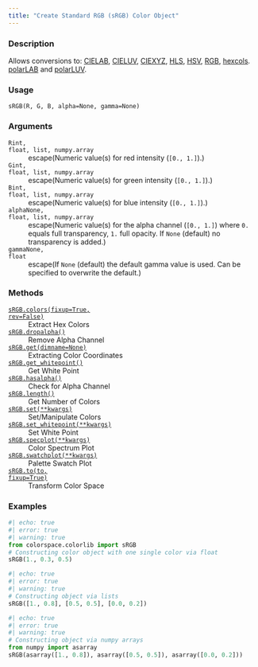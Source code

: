 ```yaml
---
title: "Create Standard RGB (sRGB) Color Object"
---
```


### Description

Allows conversions to: [CIELAB](colorspace.colorlib.CIELAB.qmd), [CIELUV](colorspace.colorlib.CIELUV.qmd),
[CIEXYZ](colorspace.colorlib.CIEXYZ.qmd), [HLS](colorspace.colorlib.HLS.qmd), [HSV](colorspace.colorlib.HSV.qmd), [RGB](colorspace.colorlib.RGB.qmd),
[hexcols](colorspace.colorlib.hexcols.qmd). [polarLAB](colorspace.colorlib.polarLAB.qmd) and [polarLUV](colorspace.colorlib.polarLUV.qmd).

### Usage

<pre><code class='language-python'>sRGB(R, G, B, alpha=None, gamma=None)</code></pre>

### Arguments

<dl class="pyp-list param-list">
  <dt style = "white-space: nowrap; font-family: monospace; vertical-align: top">
   <code id="colorspace.colorlib.sRGB:R">R</code><code class="argument-class">int, float, list, numpy.array</code>
  </dt>
 <dd>escape(Numeric value(s) for red intensity (`[0., 1.]`).)</dd>
  <dt style = "white-space: nowrap; font-family: monospace; vertical-align: top">
   <code id="colorspace.colorlib.sRGB:G">G</code><code class="argument-class">int, float, list, numpy.array</code>
  </dt>
 <dd>escape(Numeric value(s) for green intensity (`[0., 1.]`).)</dd>
  <dt style = "white-space: nowrap; font-family: monospace; vertical-align: top">
   <code id="colorspace.colorlib.sRGB:B">B</code><code class="argument-class">int, float, list, numpy.array</code>
  </dt>
 <dd>escape(Numeric value(s) for blue intensity (`[0., 1.]`).)</dd>
  <dt style = "white-space: nowrap; font-family: monospace; vertical-align: top">
   <code id="colorspace.colorlib.sRGB:alpha">alpha</code><code class="argument-class">None, float, list, numpy.array</code>
  </dt>
 <dd>escape(Numeric value(s) for the alpha
channel (`[0., 1.]`) where `0.` equals full transparency, `1.` full
opacity. If `None` (default) no transparency is added.)</dd>
  <dt style = "white-space: nowrap; font-family: monospace; vertical-align: top">
   <code id="colorspace.colorlib.sRGB:gamma">gamma</code><code class="argument-class">None, float</code>
  </dt>
 <dd>escape(If `None` (default) the default gamma value is used.
Can be specified to overwrite the default.)</dd>
</dl>

### Methods

<dl class="pyp-list method-list">
    <dt style = "white-space: nowrap; font-family: monospace; vertical-align: top">
       <code>[sRGB.colors(fixup=True, rev=False)](colorspace.colorlib.sRGB.colors.qmd)</code>
    </dt>
    <dd>Extract Hex Colors</dd>
    <dt style = "white-space: nowrap; font-family: monospace; vertical-align: top">
       <code>[sRGB.dropalpha()](colorspace.colorlib.sRGB.dropalpha.qmd)</code>
    </dt>
    <dd>Remove Alpha Channel</dd>
    <dt style = "white-space: nowrap; font-family: monospace; vertical-align: top">
       <code>[sRGB.get(dimname=None)](colorspace.colorlib.sRGB.get.qmd)</code>
    </dt>
    <dd>Extracting Color Coordinates</dd>
    <dt style = "white-space: nowrap; font-family: monospace; vertical-align: top">
       <code>[sRGB.get_whitepoint()](colorspace.colorlib.sRGB.get_whitepoint.qmd)</code>
    </dt>
    <dd>Get White Point</dd>
    <dt style = "white-space: nowrap; font-family: monospace; vertical-align: top">
       <code>[sRGB.hasalpha()](colorspace.colorlib.sRGB.hasalpha.qmd)</code>
    </dt>
    <dd>Check for Alpha Channel</dd>
    <dt style = "white-space: nowrap; font-family: monospace; vertical-align: top">
       <code>[sRGB.length()](colorspace.colorlib.sRGB.length.qmd)</code>
    </dt>
    <dd>Get Number of Colors</dd>
    <dt style = "white-space: nowrap; font-family: monospace; vertical-align: top">
       <code>[sRGB.set(**kwargs)](colorspace.colorlib.sRGB.set.qmd)</code>
    </dt>
    <dd>Set/Manipulate Colors</dd>
    <dt style = "white-space: nowrap; font-family: monospace; vertical-align: top">
       <code>[sRGB.set_whitepoint(**kwargs)](colorspace.colorlib.sRGB.set_whitepoint.qmd)</code>
    </dt>
    <dd>Set White Point</dd>
    <dt style = "white-space: nowrap; font-family: monospace; vertical-align: top">
       <code>[sRGB.specplot(**kwargs)](colorspace.colorlib.sRGB.specplot.qmd)</code>
    </dt>
    <dd>Color Spectrum Plot</dd>
    <dt style = "white-space: nowrap; font-family: monospace; vertical-align: top">
       <code>[sRGB.swatchplot(**kwargs)](colorspace.colorlib.sRGB.swatchplot.qmd)</code>
    </dt>
    <dd>Palette Swatch Plot</dd>
    <dt style = "white-space: nowrap; font-family: monospace; vertical-align: top">
       <code>[sRGB.to(to, fixup=True)](colorspace.colorlib.sRGB.to.qmd)</code>
    </dt>
    <dd>Transform Color Space</dd>
</dl>


### Examples

```python
#| echo: true
#| error: true
#| warning: true
from colorspace.colorlib import sRGB
# Constructing color object with one single color via float
sRGB(1., 0.3, 0.5)
```

```python
#| echo: true
#| error: true
#| warning: true
# Constructing object via lists
sRGB([1., 0.8], [0.5, 0.5], [0.0, 0.2])
```

```python
#| echo: true
#| error: true
#| warning: true
# Constructing object via numpy arrays
from numpy import asarray
sRGB(asarray([1., 0.8]), asarray([0.5, 0.5]), asarray([0.0, 0.2]))
```



